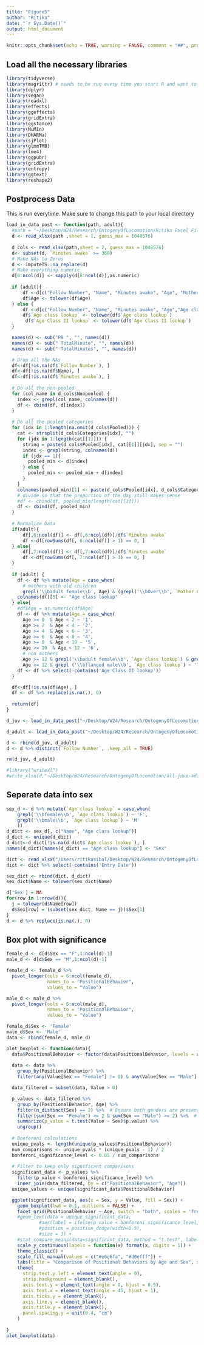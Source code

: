 ```yaml
---
title: "Figure5"
author: "Ritika"
date: "`r Sys.Date()`"
output: html_document
---
```


```r
knitr::opts_chunk$set(echo = TRUE, warning = FALSE, comment = "##", prompt = TRUE, tidy = TRUE, tidy.opts = list(width.cutoff = 75), fig.path = "/Users/ritikasibal/Desktop/W24/Research/OntogenyOfLocomotion/Final Code/Figure5 Images/")
```

## Load all the necessary libraries

``` r
library(tidyverse)
library(magrittr) # needs to be run every time you start R and want to use %>%
library(dplyr)  
library(vegan)
library(readxl)
library(effects)
library(ggeffects)
library(gridExtra)
library(ggstance)
library(MuMIn)
library(DHARMa)
library(sjPlot)
library(glmmTMB)
library(lme4)
library(ggpubr)
library(gridExtra)
library(entropy)
library(ggtext)
library(reshape2)
```

## Postprocess Data

This is run everytime. Make sure to change this path to your local directory

``` r
load_in_data_post <- function(path, adult){
  #path = "~/Desktop/W24/Research/OntogenyOfLocomotion/Ritika Excel Files/parsed-all.xlsx"
  d <- read_xlsx(path ,sheet = 1, guess_max = 1048576)
  
  d_cols <- read_xlsx(path,sheet = 2, guess_max = 1048576)
  d<- subset(d, `Minutes awake` >= 360)
  # Make NAs to Zeros
  d <- imputeTS::na_replace(d)
  # Make everything numeric
  d[8:ncol(d)] <- sapply(d[8:ncol(d)],as.numeric)
  
  if (adult){
      df <-d[c("Follow Number", "Name", "Minutes awake", "Age", "Mother Class")]
      df$Age <- tolower(df$Age)
  } else {
      df <-d[c("Follow Number", "Name", "Minutes awake", "Age","Age class lookup", "Age Class II lookup")]
      df$`Age class lookup` <- tolower(df$`Age class lookup`)
       df$`Age Class II lookup` <- tolower(df$`Age Class II lookup`)
  }

  names(d) <- sub("PB ", "", names(d))
  names(d) <- sub(" TotalMinute", "", names(d))
  names(d) <- sub(" TotalMinutes", "", names(d))

  # Drop all the NAs
  df<-df[!is.na(df$`Follow Number`), ]
  df<-df[!is.na(df$Name), ]
  df<-df[!is.na(df$`Minutes awake`), ]
  
  # Do all the non-pooled
  for (col_name in d_cols$Nonpooled) {
    index <- grepl(col_name, colnames(d))
    df <- cbind(df, d[index])
  }
  
  # Do all the pooled categories
  for (idx in 1:length(na.omit(d_cols$Pooled))) {
    cat <- strsplit(d_cols$Categories[idx], "")
    for (jdx in 1:length(cat[[1]])) {
      string = paste(d_cols$Pooled[idx], cat[[1]][jdx], sep = "")
      index <- grepl(string, colnames(d))
      if (jdx == 1){
        pooled_min <- d[index]
      } else {
        pooled_min <- pooled_min + d[index]
      }
    }
    colnames(pooled_min)[1] <- paste(d_cols$Pooled[idx], d_cols$Categories[idx], sep="")
    # divide so that the proportion of the day still makes sense
    #df <- cbind(df, pooled_min/length(cat[[1]]))
    df <- cbind(df, pooled_min)
  }
  
  # Normalize Data
  if(adult){
      df[,6:ncol(df)] <- df[,6:ncol(df)]/df$`Minutes awake`
      df <-df[rowSums(df[, 6:ncol(df)] > 1) == 0, ]
  } else{
      df[,7:ncol(df)] <- df[,7:ncol(df)]/df$`Minutes awake`
      df <-df[rowSums(df[, 7:ncol(df)] > 1) == 0, ]
  }
  
  if (adult) {
    df <- df %>% mutate(Age = case_when(
      # mothers with old children
      grepl('\\badult female\\b', Age) & (grepl('\\bOver\\b', `Mother Class`) |  grepl('\\<JUV\\>', `Mother Class`)) ~ 7)) # Over 4 years
    colnames(df)[5] <- "Age class lookup"
  } else{
    #df$Age = as.numeric(df$Age)
    df <- df %>% mutate(Age = case_when(
      Age >= 0  & Age < 2 ~ '1',
      Age >= 2  & Age < 4 ~ '2',
      Age >= 4  & Age < 6 ~ '3',
      Age >= 6  & Age < 8 ~ '4',
      Age >= 8  & Age < 10 ~ '5',
      Age >= 10  & Age < 12 ~ '6',
      # non mothers
      Age >= 12 & grepl('\\badult female\\b', `Age class lookup`) & grepl('\\bnon-mother\\b', `Age Class II lookup`) ~ '7',
      Age >= 12 & grepl ('\\bflanged male\\b', `Age class lookup`) ~ '7'))
    df <- df %>% select(-contains('Age Class II lookup'))
  }

  df<-df[!is.na(df$Age), ]
  df <- df %>% replace(is.na(.), 0)
  
  return(df)
}

d_juv <- load_in_data_post("~/Desktop/W24/Research/OntogenyOfLocomotion/Ritika Excel Files/parsed-all.xlsx", adult=FALSE)

d_adult <- load_in_data_post("~/Desktop/W24/Research/OntogenyOfLocomotion/Ritika Excel Files/parsed-mother-infant.xlsx", adult=TRUE)

d <- rbind(d_juv, d_adult)
d <- d %>% distinct(`Follow Number`, .keep_all = TRUE)

rm(d_juv, d_adult)

#library("writexl")
#write_xlsx(d,"~/Desktop/W24/Research/OntogenyOfLocomotion/all-juve-adult_female_.xlsx")
```

## Seperate data into sex

``` r
sex_d <- d %>% mutate(`Age class lookup` = case_when(
    grepl('\\bfemale\\b', `Age class lookup`) ~ 'F',
    grepl('\\bmale\\b', `Age class lookup`) ~ 'M'
    ))
d_dict <- sex_d[, c("Name", "Age class lookup")]
d_dict <- unique(d_dict)
d_dict<-d_dict[!is.na(d_dict$`Age class lookup`), ]
names(d_dict)[names(d_dict) == "Age class lookup"] <- "Sex"

dict <- read_xlsx("/Users/ritikasibal/Desktop/W24/Research/OntogenyOfLocomotion/Ritika Excel Files/IndividualSex.xlsx" ,sheet = 1, guess_max = 1048576)
dict <- dict %>% select(-contains('Entry Date'))

sex_dict <- rbind(dict, d_dict)
sex_dict$Name <- tolower(sex_dict$Name)

d['Sex'] = NA
for(row in 1:nrow(d)){
  j = tolower(d$Name[row])
  d$Sex[row] = (subset(sex_dict, Name == j))$Sex[1]
}
d <- d %>% replace(is.na(.), 0)
```

## Box plot with significance

``` r
female_d <- d[d$Sex == "F",1:ncol(d)-1]
male_d <- d[d$Sex == "M",1:ncol(d)-1]

female_d <- female_d %>%
  pivot_longer(cols = 6:ncol(female_d),
               names_to = "PositionalBehavior",
               values_to = "Value")

male_d <- male_d %>%
  pivot_longer(cols = 6:ncol(male_d),
               names_to = "PositionalBehavior",
               values_to = "Value")

female_d$Sex <- 'Female'
male_d$Sex <- 'Male'
data <- rbind(female_d, male_d)

plot_boxplot <- function(data){
  data$PositionalBehavior <- factor(data$PositionalBehavior, levels = unique(data$PositionalBehavior))
  
  data <- data %>%
    group_by(PositionalBehavior) %>%
    filter(any(Value[Sex == "Female"] != 0) & any(Value[Sex == "Male"] != 0))

  data_filtered = subset(data, Value > 0)

  p_values <- data_filtered %>%
    group_by(PositionalBehavior, Age) %>%
    filter(n_distinct(Sex) == 2) %>%  # Ensure both genders are present
    filter(sum(Sex == "Female") >= 2 & sum(Sex == "Male") >= 2) %>%  # Ensure at least 2 observations per group
    summarize(p_value = t.test(Value ~ Sex)$p.value) %>%
    ungroup()
  
  # Bonferoni calculations
  unique_pvals <- length(unique(p_values$PositionalBehavior))
  num_comparisons <- unique_pvals * (unique_pvals - 1) / 2
  bonferoni_significance_level <- 0.05 / num_comparisons
  
  # Filter to keep only significant comparisons
  significant_data <- p_values %>%
    filter(p_value < bonferoni_significance_level) %>%
    inner_join(data_filtered, by = c("PositionalBehavior", "Age"))
  unique_values <- unique(significant_data$PositionalBehavior)

  ggplot(significant_data, aes(x = Sex, y = Value, fill = Sex)) +
    geom_boxplot(lwd = 0.1, outliers = FALSE) +
    facet_grid(PositionalBehavior ~ Age, switch = "both", scales = 'free') +
    #geom_text(data = unique_significant_data, 
            #aes(label = ifelse(p_value < bonferoni_significance_level, sprintf("***", p_value), "")), 
            #position = position_dodge(width=0.5), 
            #size = 3) +
    #stat_compare_means(data=significant_data, method = "t.test", label = "p.signif", hide.ns = TRUE, position=position_nudge(x=0.3, y = -0.4)) +
    scale_y_continuous(labels = function(x) format(x, digits = 1)) +
    theme_classic() +
    scale_fill_manual(values = c("#e6e6fa", "#d0efff")) +
    labs(title = "Comparison of Positional Behaviors by Age and Sex", x = "Age") +
    theme(
      strip.text.y.left = element_text(angle = 0),
      strip.background = element_blank(),
      axis.text.y = element_text(angle = 0, hjust = 0.5),
      axis.text.x = element_text(angle = 45, hjust = 1),
      axis.ticks.y = element_blank(),
      axis.line.y = element_blank(),
      axis.title.y = element_blank(),
      panel.spacing.y = unit(0.4, "cm")
    )
  
}
plot_boxplot(data)
```